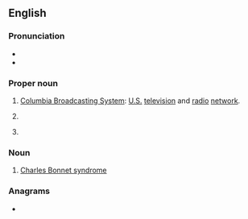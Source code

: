 {{also|CBs|C♭s‎}}
==English==

===Pronunciation===
* {{rhymes|en|ɛs}}
* {{rhymes|en|əs}}

===Proper noun===
{{en-proper noun}}

# [[wikipedia:CBS|Columbia Broadcasting System]]: [[United States|U.S.]] [[television]] and [[radio]] [[network]].
# {{lb|en|education}} {{initialism of|en|[[w:List of Christian Brothers schools|Christian Brothers School]]}}
# {{lb|en|software}} {{initialism of|en|Component-Based Servicing}}

===Noun===
{{en-noun|-}}

# [[Charles Bonnet syndrome]]

===Anagrams===
* {{anagrams|en|a=bcs|BCS|BCs|BSC|BSc|BSc.|SBC}}